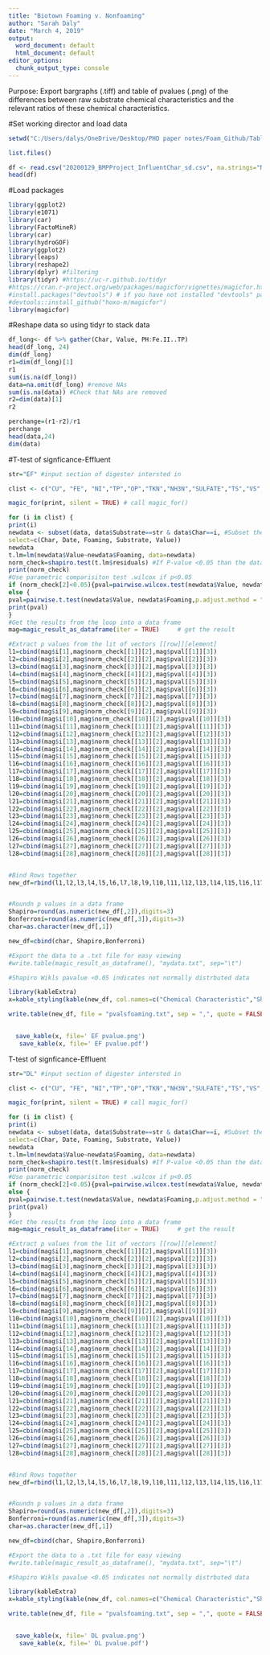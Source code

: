 ---
title: "Biotown Foaming v. Nonfoaming"
author: "Sarah Daly"
date: "March 4, 2019"
output:
  word_document: default
  html_document: default
editor_options:
  chunk_output_type: console
---
Purpose:  Export bargraphs (.tiff) and table of pvalues (.png) of the differences between raw substrate chemical characteristics and the relevant ratios of these chemical characteristics. 

#Set working director and load data

```{r}
setwd("C:/Users/dalys/OneDrive/Desktop/PHD paper notes/Foam_Github/Table S.11 and S.12")

list.files()

df <- read.csv("20200129_BMPProject_InfluentChar_sd.csv", na.strings="NA")
head(df)

```

#Load packages
```{r}
library(ggplot2)
library(e1071)
library(car)
library(FactoMineR)
library(car)
library(hydroGOF)
library(ggplot2)
library(leaps)
library(reshape2)
library(dplyr) #filtering
library(tidyr) #https://uc-r.github.io/tidyr
#https://cran.r-project.org/web/packages/magicfor/vignettes/magicfor.html
#install.packages("devtools") # if you have not installed "devtools" package
#devtools::install_github("hoxo-m/magicfor")
library(magicfor)

```

#Reshape data so using tidyr to stack data
```{r}
df_long<- df %>% gather(Char, Value, PH:Fe.II..TP)
head(df_long, 24) 
dim(df_long)
r1=dim(df_long)[1]
r1
sum(is.na(df_long))
data=na.omit(df_long) #remove NAs
sum(is.na(data)) #Check that NAs are removed
r2=dim(data)[1]
r2

perchange=(r1-r2)/r1
perchange
head(data,24)
dim(data)
```

#T-test of signficance-Effluent
```{r}
str="EF" #input section of digester intersted in 

clist <- c("CU", "FE", "NI","TP","OP","TKN","NH3N","SULFATE","TS","VS","PH","TCOD","SCOD","TALK","TVFA","CONDUCTIVITY","TANNIC", "TN","SCOD.TCOD","OP.TP","TCOD.TN.TP","TVFA.TALK","TAN.TKN","TCOD.SULFATE","FS.TS","VS.TS","FE.II..S","Fe.II..TP")

magic_for(print, silent = TRUE) # call magic_for()

for (i in clist) {
print(i)
newdata <- subset(data, data$Substrate==str & data$Char==i, #Subset the data
select=c(Char, Date, Foaming, Substrate, Value))
newdata
t.lm=lm(newdata$Value~newdata$Foaming, data=newdata)
norm_check=shapiro.test(t.lm$residuals) #If P-value <0.05 than the data is not normally distriuted
print(norm_check)
#Use parametric comparisiton test .wilcox if p<0.05
if (norm_check[2]<0.05){pval=pairwise.wilcox.test(newdata$Value, newdata$Foaming)}
else {
pval=pairwise.t.test(newdata$Value, newdata$Foaming,p.adjust.method = "bonferroni")}
print(pval)
}
#Get the results from the loop into a data frame
mag=magic_result_as_dataframe(iter = TRUE)     # get the result

#Extract p values from the lit of vectors [[row]][element]
l1=cbind(mag$i[1],mag$norm_check[[1]][2],mag$pval[[1]][3])
l2=cbind(mag$i[2],mag$norm_check[[2]][2],mag$pval[[2]][3])
l3=cbind(mag$i[3],mag$norm_check[[3]][2],mag$pval[[3]][3])
l4=cbind(mag$i[4],mag$norm_check[[4]][2],mag$pval[[4]][3])
l5=cbind(mag$i[5],mag$norm_check[[5]][2],mag$pval[[5]][3])
l6=cbind(mag$i[6],mag$norm_check[[6]][2],mag$pval[[6]][3])
l7=cbind(mag$i[7],mag$norm_check[[7]][2],mag$pval[[7]][3])
l8=cbind(mag$i[8],mag$norm_check[[8]][2],mag$pval[[8]][3])
l9=cbind(mag$i[9],mag$norm_check[[9]][2],mag$pval[[9]][3])
l10=cbind(mag$i[10],mag$norm_check[[10]][2],mag$pval[[10]][3])
l11=cbind(mag$i[11],mag$norm_check[[11]][2],mag$pval[[11]][3])
l12=cbind(mag$i[12],mag$norm_check[[12]][2],mag$pval[[12]][3])
l13=cbind(mag$i[13],mag$norm_check[[13]][2],mag$pval[[13]][3])
l14=cbind(mag$i[14],mag$norm_check[[14]][2],mag$pval[[14]][3])
l15=cbind(mag$i[15],mag$norm_check[[15]][2],mag$pval[[15]][3])
l16=cbind(mag$i[16],mag$norm_check[[16]][2],mag$pval[[16]][3])
l17=cbind(mag$i[17],mag$norm_check[[17]][2],mag$pval[[17]][3])
l18=cbind(mag$i[18],mag$norm_check[[18]][2],mag$pval[[18]][3])
l19=cbind(mag$i[19],mag$norm_check[[19]][2],mag$pval[[19]][3])
l20=cbind(mag$i[20],mag$norm_check[[20]][2],mag$pval[[20]][3])
l21=cbind(mag$i[21],mag$norm_check[[21]][2],mag$pval[[21]][3])
l22=cbind(mag$i[22],mag$norm_check[[22]][2],mag$pval[[22]][3])
l23=cbind(mag$i[23],mag$norm_check[[23]][2],mag$pval[[23]][3])
l24=cbind(mag$i[24],mag$norm_check[[24]][2],mag$pval[[24]][3])
l25=cbind(mag$i[25],mag$norm_check[[25]][2],mag$pval[[25]][3])
l26=cbind(mag$i[26],mag$norm_check[[26]][2],mag$pval[[26]][3])
l27=cbind(mag$i[27],mag$norm_check[[27]][2],mag$pval[[27]][3])
l28=cbind(mag$i[28],mag$norm_check[[28]][2],mag$pval[[28]][3])


#Bind Rows together
new_df=rbind(l1,l2,l3,l4,l5,l6,l7,l8,l9,l10,l11,l12,l13,l14,l15,l16,l17,l18,l19,l20,l21,l22,l23,l24,l25,l26,l27,l28)


#Roundn p values in a data frame 
Shapiro=round(as.numeric(new_df[,2]),digits=3)
Bonferroni=round(as.numeric(new_df[,3]),digits=3)
char=as.character(new_df[,1])

new_df=cbind(char, Shapiro,Bonferroni)

#Export the data to a .txt file for easy viewing
#write.table(magic_result_as_dataframe(), "mydata.txt", sep="\t")

#Shapiro Wikls pavalue <0.05 indicates not normally distrbuted data

library(kableExtra)
x=kable_styling(kable(new_df, col.names=c("Chemical Characteristic","Shapiro-Wilk normality test","Bonferroni or Wilcox p value"),table.attr = "style = \"color: black;\""))

write.table(new_df, file = "pvalsfoaming.txt", sep = ",", quote = FALSE, row.names = F)

          
  save_kable(x, file=' EF pvalue.png')
   save_kable(x, file=' EF pvalue.pdf')


```


T-test of signficance-Effluent
```{r}
str="DL" #input section of digester intersted in 

clist <- c("CU", "FE", "NI","TP","OP","TKN","NH3N","SULFATE","TS","VS","PH","TCOD","SCOD","TALK","TVFA","CONDUCTIVITY","TANNIC", "TN","SCOD.TCOD","OP.TP","TCOD.TN.TP","TVFA.TALK","TAN.TKN","TCOD.SULFATE","FS.TS","VS.TS","FE.II..S","Fe.II..TP")

magic_for(print, silent = TRUE) # call magic_for()

for (i in clist) {
print(i)
newdata <- subset(data, data$Substrate==str & data$Char==i, #Subset the data
select=c(Char, Date, Foaming, Substrate, Value))
newdata
t.lm=lm(newdata$Value~newdata$Foaming, data=newdata)
norm_check=shapiro.test(t.lm$residuals) #If P-value <0.05 than the data is not normally distriuted
print(norm_check)
#Use parametric comparisiton test .wilcox if p<0.05
if (norm_check[2]<0.05){pval=pairwise.wilcox.test(newdata$Value, newdata$Foaming)}
else {
pval=pairwise.t.test(newdata$Value, newdata$Foaming,p.adjust.method = "bonferroni")}
print(pval)
}
#Get the results from the loop into a data frame
mag=magic_result_as_dataframe(iter = TRUE)     # get the result

#Extract p values from the lit of vectors [[row]][element]
l1=cbind(mag$i[1],mag$norm_check[[1]][2],mag$pval[[1]][3])
l2=cbind(mag$i[2],mag$norm_check[[2]][2],mag$pval[[2]][3])
l3=cbind(mag$i[3],mag$norm_check[[3]][2],mag$pval[[3]][3])
l4=cbind(mag$i[4],mag$norm_check[[4]][2],mag$pval[[4]][3])
l5=cbind(mag$i[5],mag$norm_check[[5]][2],mag$pval[[5]][3])
l6=cbind(mag$i[6],mag$norm_check[[6]][2],mag$pval[[6]][3])
l7=cbind(mag$i[7],mag$norm_check[[7]][2],mag$pval[[7]][3])
l8=cbind(mag$i[8],mag$norm_check[[8]][2],mag$pval[[8]][3])
l9=cbind(mag$i[9],mag$norm_check[[9]][2],mag$pval[[9]][3])
l10=cbind(mag$i[10],mag$norm_check[[10]][2],mag$pval[[10]][3])
l11=cbind(mag$i[11],mag$norm_check[[11]][2],mag$pval[[11]][3])
l12=cbind(mag$i[12],mag$norm_check[[12]][2],mag$pval[[12]][3])
l13=cbind(mag$i[13],mag$norm_check[[13]][2],mag$pval[[13]][3])
l14=cbind(mag$i[14],mag$norm_check[[14]][2],mag$pval[[14]][3])
l15=cbind(mag$i[15],mag$norm_check[[15]][2],mag$pval[[15]][3])
l16=cbind(mag$i[16],mag$norm_check[[16]][2],mag$pval[[16]][3])
l17=cbind(mag$i[17],mag$norm_check[[17]][2],mag$pval[[17]][3])
l18=cbind(mag$i[18],mag$norm_check[[18]][2],mag$pval[[18]][3])
l19=cbind(mag$i[19],mag$norm_check[[19]][2],mag$pval[[19]][3])
l20=cbind(mag$i[20],mag$norm_check[[20]][2],mag$pval[[20]][3])
l21=cbind(mag$i[21],mag$norm_check[[21]][2],mag$pval[[21]][3])
l22=cbind(mag$i[22],mag$norm_check[[22]][2],mag$pval[[22]][3])
l23=cbind(mag$i[23],mag$norm_check[[23]][2],mag$pval[[23]][3])
l24=cbind(mag$i[24],mag$norm_check[[24]][2],mag$pval[[24]][3])
l25=cbind(mag$i[25],mag$norm_check[[25]][2],mag$pval[[25]][3])
l26=cbind(mag$i[26],mag$norm_check[[26]][2],mag$pval[[26]][3])
l27=cbind(mag$i[27],mag$norm_check[[27]][2],mag$pval[[27]][3])
l28=cbind(mag$i[28],mag$norm_check[[28]][2],mag$pval[[28]][3])


#Bind Rows together
new_df=rbind(l1,l2,l3,l4,l5,l6,l7,l8,l9,l10,l11,l12,l13,l14,l15,l16,l17,l18,l19,l20,l21,l22,l23,l24,l25,l26,l27,l28)


#Roundn p values in a data frame 
Shapiro=round(as.numeric(new_df[,2]),digits=3)
Bonferroni=round(as.numeric(new_df[,3]),digits=3)
char=as.character(new_df[,1])

new_df=cbind(char, Shapiro,Bonferroni)

#Export the data to a .txt file for easy viewing
#write.table(magic_result_as_dataframe(), "mydata.txt", sep="\t")

#Shapiro Wikls pavalue <0.05 indicates not normally distrbuted data

library(kableExtra)
x=kable_styling(kable(new_df, col.names=c("Chemical Characteristic","Shapiro-Wilk normality test","Bonferroni or Wilcox p value"),table.attr = "style = \"color: black;\""))

write.table(new_df, file = "pvalsfoaming.txt", sep = ",", quote = FALSE, row.names = F)

          
  save_kable(x, file=' DL pvalue.png')
   save_kable(x, file=' DL pvalue.pdf')


```